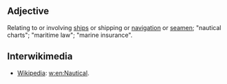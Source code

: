 ==Adjective==

Relating to or involving [[ship]]s or shipping or [[navigation]] or [[seamen]]; "nautical charts"; "maritime law"; "marine insurance".

==Interwikimedia==
*[[Wikipedia]]: [[w:en:Nautical]].